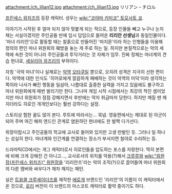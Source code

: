 attachment:/ch_lilian12.jpg attachment:/ch_lilian13.jpg
リリアン・チロル

[[프린세스 위치즈]]의 등장 캐릭터. 성우는 [[wiki:"코야마 키미코" 토모사토 쿄]].

이야기가 시작된 후 얼마 되지 않아 맞붙게 되는 적으로, 등장 인물들 빼고 누구나 눈치채는 사실이겠지만 주인공들 반에 임시 담임으로 들어온 '''리리안 선생님'''과 동일인물이다. '마녀 리리안'으로 활동할 때는 찰흙으로 만들어진 '마지몬'이라 하는 인형들을 이용해 정의의 편인 마녀 위원회의 훼방을 놓는 게 주로 하는 일. 하지만 본질적으로는 악의 세력에 속한 것이 아니라 주인공들과 투닥거리는 것 자체가 임무. 진짜 정체는 마녀계의 견습 현녀로, [[세실리아 뮤즈리]]의 부하이다.

자칭 '극악 마녀'이나 실제로는 [[악역]] [[오타쿠]]일 뿐으로, 오히려 성격은 지극히 선한 편이다. 악역에 대한 인식도 '히어로에게 깔끔하게 패배하는 것이 악역의 미덕'이라 생각하는 쪽이라 나사가 빠진 행동을 일삼아, 나름대로 출중한 실력을 가지고 있음에도 불구하고 마녀 위원회에게 매번 발리기만 한다. 그나마 게임 시작 시점에서는 최강의 적인 셈이었지만 마녀 위원회가 점점 강해지면서 후반에는 약자 취급마저 당한다. 하지만 깨질 땐 깨지더라도 히로인 개개인보다는 훨씬 강하다는 설정.

스토리상 험한 꼴도 많이 본다. 루트에 따라서는… 묵념. 영웅편에서는 제대로 된 아군이 되어 주며 여긴 해피 엔드인 관계로 염원하던 현녀에도 한 발짝 다가선다.

위장이랍시고 주인공들의 학교에 교사로 들어와 있지만 고생 만발인 듯. 그러나 일 하나는 성실히 한다. 마녀계와 인간계를 연결하는 장소가 부서지면 철야로 수리하는 등.

드라마틱CD에서는 개그 캐릭터로서 히로인들을 압도하는 포스를 자랑한다. 딱히 본편에 비해 크게 강해진 건 아니고…, 교사로서의 위치를 악용(?)해서 [[크루루]]와 [[wiki:"위원장(프린세스 위치즈)" 위원장]]을 '리리안즈'라는 악의 조직(?)으로 끌어들여 마녀 위원회의 다른 멤버와 싸우다가 재차 깨지는 패턴.

실은 [[트윙클 크루세이더즈]]를 제작한 [[에로게]] 브랜드인 '리리안'의 이름이 이 캐릭터에서 온 것으로, [[로리]] 버전이 이 브랜드의 마스코트 캐릭터로 활약 중이기도 하다.
